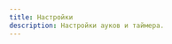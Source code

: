 ```yaml
---
title: Настройки
description: Настройки ауков и таймера.
---
```


<Cards>
  <Card
    href="/docs/settings/timer"
    title="Таймер"  
    description="Настройки таймера"
  />
  <Card
    href="/docs/settings/auction"
    title="Аукцион"
    description="Настройки аукционов"
  />
</Cards>
